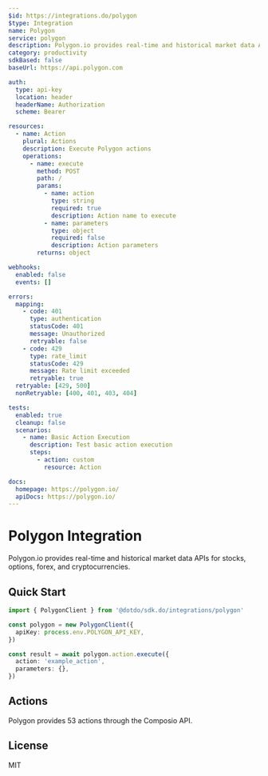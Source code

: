 ```yaml
---
$id: https://integrations.do/polygon
$type: Integration
name: Polygon
service: polygon
description: Polygon.io provides real-time and historical market data APIs for stocks, options, forex, and cryptocurrencies.
category: productivity
sdkBased: false
baseUrl: https://api.polygon.com

auth:
  type: api-key
  location: header
  headerName: Authorization
  scheme: Bearer

resources:
  - name: Action
    plural: Actions
    description: Execute Polygon actions
    operations:
      - name: execute
        method: POST
        path: /
        params:
          - name: action
            type: string
            required: true
            description: Action name to execute
          - name: parameters
            type: object
            required: false
            description: Action parameters
        returns: object

webhooks:
  enabled: false
  events: []

errors:
  mapping:
    - code: 401
      type: authentication
      statusCode: 401
      message: Unauthorized
      retryable: false
    - code: 429
      type: rate_limit
      statusCode: 429
      message: Rate limit exceeded
      retryable: true
  retryable: [429, 500]
  nonRetryable: [400, 401, 403, 404]

tests:
  enabled: true
  cleanup: false
  scenarios:
    - name: Basic Action Execution
      description: Test basic action execution
      steps:
        - action: custom
          resource: Action

docs:
  homepage: https://polygon.io/
  apiDocs: https://polygon.io/
---
```


# Polygon Integration

Polygon.io provides real-time and historical market data APIs for stocks, options, forex, and cryptocurrencies.

## Quick Start

```typescript
import { PolygonClient } from '@dotdo/sdk.do/integrations/polygon'

const polygon = new PolygonClient({
  apiKey: process.env.POLYGON_API_KEY,
})

const result = await polygon.action.execute({
  action: 'example_action',
  parameters: {},
})
```

## Actions

Polygon provides 53 actions through the Composio API.

## License

MIT

